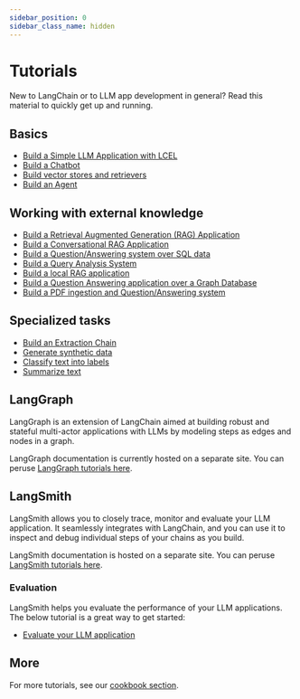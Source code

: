 ```yaml
---
sidebar_position: 0
sidebar_class_name: hidden
---
```

# Tutorials

New to LangChain or to LLM app development in general? Read this material to quickly get up and running.

## Basics
- [Build a Simple LLM Application with LCEL](https://python.langchain.com/v0.2/docs/tutorials/llm_chain)
- [Build a Chatbot](https://python.langchain.com/v0.2/docs/tutorials/chatbot)
- [Build vector stores and retrievers](https://python.langchain.com/v0.2/docs/tutorials/retrievers)
- [Build an Agent](https://python.langchain.com/v0.2/docs/tutorials/agents)

## Working with external knowledge
- [Build a Retrieval Augmented Generation (RAG) Application](https://python.langchain.com/v0.2/docs/tutorials/rag)
- [Build a Conversational RAG Application](https://python.langchain.com/v0.2/docs/tutorials/qa_chat_history)
- [Build a Question/Answering system over SQL data](https://python.langchain.com/v0.2/docs/tutorials/sql_qa)
- [Build a Query Analysis System](https://python.langchain.com/v0.2/docs/tutorials/query_analysis)
- [Build a local RAG application](https://python.langchain.com/v0.2/docs/tutorials/local_rag)
- [Build a Question Answering application over a Graph Database](https://python.langchain.com/v0.2/docs/tutorials/graph)
- [Build a PDF ingestion and Question/Answering system](https://python.langchain.com/v0.2/docs/tutorials/pdf_qa/)

## Specialized tasks
- [Build an Extraction Chain](https://python.langchain.com/v0.2/docs/tutorials/extraction)
- [Generate synthetic data](https://python.langchain.com/v0.2/docs/tutorials/data_generation)
- [Classify text into labels](https://python.langchain.com/v0.2/docs/tutorials/classification)
- [Summarize text](https://python.langchain.com/v0.2/docs/tutorials/summarization)

## LangGraph

LangGraph is an extension of LangChain aimed at
building robust and stateful multi-actor applications with LLMs by modeling steps as edges and nodes in a graph.

LangGraph documentation is currently hosted on a separate site.
You can peruse [LangGraph tutorials here](https://langchain-ai.github.io/langgraph/tutorials/).

## LangSmith

LangSmith allows you to closely trace, monitor and evaluate your LLM application.
It seamlessly integrates with LangChain, and you can use it to inspect and debug individual steps of your chains as you build.

LangSmith documentation is hosted on a separate site.
You can peruse [LangSmith tutorials here](https://docs.smith.langchain.com/tutorials/).

### Evaluation

LangSmith helps you evaluate the performance of your LLM applications. The below tutorial is a great way to get started:

- [Evaluate your LLM application](https://docs.smith.langchain.com/tutorials/Developers/evaluation)

## More

For more tutorials, see our [cookbook section](https://github.com/langchain-ai/langchain/tree/master/cookbook).
